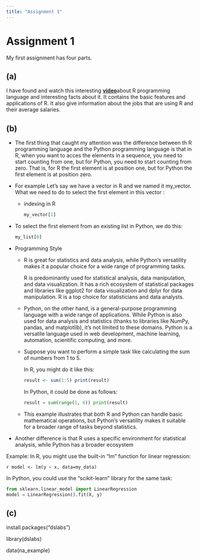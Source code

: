 ```yaml
---
title: "Assignment 1"
---
```


# Assignment 1

My first assignment has four parts.

## (a)

I have found and watch this interesting [**video**](https://www.youtube.com/watch?v=jr9BhIMwTvA)about R programming language and interesting facts about it. It contains the basic features and applications of R. It also give information about the jobs that are using R and their average salaries.

## (b)

-   The first thing that caught my attention was the difference between th R programming language and the Python programming language is that in R, when you want to acces the elements in a sequence, you need to start counting from one, but for Python, you need to start counting from zero. That is, for R the first element is at position one, but for Python the first element is at position zero.

-   For example Let's say we have a vector in R and we named it my_vector. What we need to do to select the first element in this vector :

    -   indexing in R

        ```r
        my_vector[1]
        ```

-   To select the first element from an existing list in Python, we do this:

    ```python
    my_list[0]
    ```

-   Programming Style

    -   R is great for statistics and data analysis, while Python's versatility makes it a popular choice for a wide range of programming tasks.

        R is predominantly used for statistical analysis, data manipulation, and data visualization. It has a rich ecosystem of statistical packages and libraries like ggplot2 for data visualization and dplyr for data manipulation. R is a top choice for statisticians and data analysts.

    -   Python, on the other hand, is a general-purpose programming language with a wide range of applications. While Python is also used for data analysis and statistics (thanks to libraries like NumPy, pandas, and matplotlib), it's not limited to these domains. Python is a versatile language used in web development, machine learning, automation, scientific computing, and more.

    -   Suppose you want to perform a simple task like calculating the sum of numbers from 1 to 5.

        In R, you might do it like this:

        ```r
        result <- sum(1:5) print(result)

        ```

        In Python, it could be done as follows:

        ```python
        result = sum(range(1, 6)) print(result)
        ```

    -   This example illustrates that both R and Python can handle basic mathematical operations, but Python's versatility makes it suitable for a broader range of tasks beyond statistics.

-   Another difference is that R uses a specific environment for statistical analysis, while Python has a broader ecosystem

Example: In R, you might use the built-in "lm" function for linear regression:

`r model <- lm(y ~ x, data=my_data)`

In Python, you could use the "scikit-learn" library for the same task:

```python
from sklearn.linear_model import LinearRegression
model = LinearRegression().fit(X, y)

```

## (c) 

install.packages("dslabs")

library(dslabs)

data(na_example)
